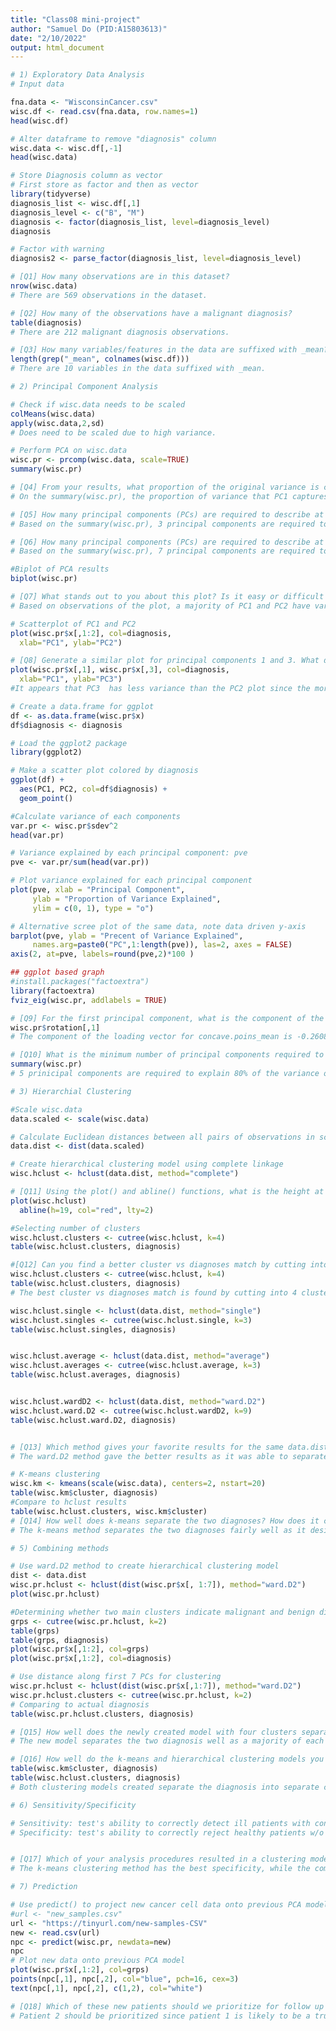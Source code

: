 ```yaml
---
title: "Class08 mini-project"
author: "Samuel Do (PID:A15803613)"
date: "2/10/2022"
output: html_document
---
```

```r
# 1) Exploratory Data Analysis
# Input data

fna.data <- "WisconsinCancer.csv"
wisc.df <- read.csv(fna.data, row.names=1)
head(wisc.df)

# Alter dataframe to remove "diagnosis" column
wisc.data <- wisc.df[,-1]
head(wisc.data)

# Store Diagnosis column as vector
# First store as factor and then as vector
library(tidyverse)
diagnosis_list <- wisc.df[,1]
diagnosis_level <- c("B", "M")
diagnosis <- factor(diagnosis_list, level=diagnosis_level)
diagnosis

# Factor with warning
diagnosis2 <- parse_factor(diagnosis_list, level=diagnosis_level)
```
```r
# [Q1] How many observations are in this dataset?
nrow(wisc.data)
# There are 569 observations in the dataset.

# [Q2] How many of the observations have a malignant diagnosis?
table(diagnosis)
# There are 212 malignant diagnosis observations.

# [Q3] How many variables/features in the data are suffixed with _mean?
length(grep("_mean", colnames(wisc.df)))
# There are 10 variables in the data suffixed with _mean.
```
```r
# 2) Principal Component Analysis

# Check if wisc.data needs to be scaled
colMeans(wisc.data)
apply(wisc.data,2,sd)
# Does need to be scaled due to high variance.

# Perform PCA on wisc.data
wisc.pr <- prcomp(wisc.data, scale=TRUE)
summary(wisc.pr)
```
```r
# [Q4] From your results, what proportion of the original variance is captured by the first principal components (PC1)?
# On the summary(wisc.pr), the proportion of variance that PC1 captures is 0.4427. 

# [Q5] How many principal components (PCs) are required to describe at least 70% of the original variance in the data?
# Based on the summary(wisc.pr), 3 principal components are required to describe at least 70% of the original variance in the data.

# [Q6] How many principal components (PCs) are required to describe at least 90% of the original variance in the data?
# Based on the summary(wisc.pr), 7 principal components are required to describe at least 90% of the original variance in the data. 
```
```r
#Biplot of PCA results
biplot(wisc.pr)

# [Q7] What stands out to you about this plot? Is it easy or difficult to understand? Why?
# Based on observations of the plot, a majority of PC1 and PC2 have variances that fall in between -0.1 and 0.1. However, a few IDs, such as 8710441, have variances not between -0.1 and 0.1. The biplot is difficult to understand because of how compact all the data is, making it difficult to read. 
```
```r
# Scatterplot of PC1 and PC2
plot(wisc.pr$x[,1:2], col=diagnosis,
  xlab="PC1", ylab="PC2")

# [Q8] Generate a similar plot for principal components 1 and 3. What do you notice about these plots?
plot(wisc.pr$x[,1], wisc.pr$x[,3], col=diagnosis,
  xlab="PC1", ylab="PC3")
#It appears that PC3  has less variance than the PC2 plot since the more variance points for PC3 fall between -5 and 5 than PC2.
```
```r
# Create a data.frame for ggplot
df <- as.data.frame(wisc.pr$x)
df$diagnosis <- diagnosis

# Load the ggplot2 package
library(ggplot2)

# Make a scatter plot colored by diagnosis
ggplot(df) + 
  aes(PC1, PC2, col=df$diagnosis) + 
  geom_point()

```
```r
#Calculate variance of each components
var.pr <- wisc.pr$sdev^2
head(var.pr)

# Variance explained by each principal component: pve
pve <- var.pr/sum(head(var.pr))

# Plot variance explained for each principal component
plot(pve, xlab = "Principal Component", 
     ylab = "Proportion of Variance Explained", 
     ylim = c(0, 1), type = "o")

# Alternative scree plot of the same data, note data driven y-axis
barplot(pve, ylab = "Precent of Variance Explained",
     names.arg=paste0("PC",1:length(pve)), las=2, axes = FALSE)
axis(2, at=pve, labels=round(pve,2)*100 )

## ggplot based graph
#install.packages("factoextra")
library(factoextra)
fviz_eig(wisc.pr, addlabels = TRUE)
```
```r
# [Q9] For the first principal component, what is the component of the loading vector (i.e. wisc.pr$rotation[,1]) for the feature concave.points_mean?
wisc.pr$rotation[,1]
# The component of the loading vector for concave.poins_mean is -0.26085376.

# [Q10] What is the minimum number of principal components required to explain 80% of the variance of the data?
summary(wisc.pr)
# 5 prinicipal components are required to explain 80% of the variance of the data.
```
```r
# 3) Hierarchial Clustering

#Scale wisc.data 
data.scaled <- scale(wisc.data)

# Calculate Euclidean distances between all pairs of observations in scaled dataset
data.dist <- dist(data.scaled)

# Create hierarchical clustering model using complete linkage
wisc.hclust <- hclust(data.dist, method="complete")

# [Q11] Using the plot() and abline() functions, what is the height at which the clustering model has 4 clusters?
plot(wisc.hclust)
  abline(h=19, col="red", lty=2)
```
```r
#Selecting number of clusters
wisc.hclust.clusters <- cutree(wisc.hclust, k=4)
table(wisc.hclust.clusters, diagnosis)

#[Q12] Can you find a better cluster vs diagnoses match by cutting into a different number of clusters between 2 and 10?
wisc.hclust.clusters <- cutree(wisc.hclust, k=4)
table(wisc.hclust.clusters, diagnosis)
# The best cluster vs diagnoses match is found by cutting into 4 clusters
```
```r
wisc.hclust.single <- hclust(data.dist, method="single")
wisc.hclust.singles <- cutree(wisc.hclust.single, k=3)
table(wisc.hclust.singles, diagnosis)


wisc.hclust.average <- hclust(data.dist, method="average")
wisc.hclust.averages <- cutree(wisc.hclust.average, k=3)
table(wisc.hclust.averages, diagnosis)


wisc.hclust.wardD2 <- hclust(data.dist, method="ward.D2")
wisc.hclust.ward.D2 <- cutree(wisc.hclust.wardD2, k=9)
table(wisc.hclust.ward.D2, diagnosis)


# [Q13] Which method gives your favorite results for the same data.dist dataset? Explain your reasoning.
# The ward.D2 method gave the better results as it was able to separate the data.dist dataset into respective clusters based on diagnosis.
```
```r
# K-means clustering
wisc.km <- kmeans(scale(wisc.data), centers=2, nstart=20)
table(wisc.km$cluster, diagnosis)
#Compare to hclust results
table(wisc.hclust.clusters, wisc.km$cluster)
# [Q14] How well does k-means separate the two diagnoses? How does it compare to your hclust results?
# The k-means method separates the two diagnoses fairly well as it designates the benign and malignant diagnoses into separate 

```
```r
# 5) Combining methods

# Use ward.D2 method to create hierarchical clustering model
dist <- data.dist
wisc.pr.hclust <- hclust(dist(wisc.pr$x[, 1:7]), method="ward.D2")
plot(wisc.pr.hclust)
```
```r
#Determining whether two main clusters indicate malignant and benign diagnoses
grps <- cutree(wisc.pr.hclust, k=2)
table(grps)
table(grps, diagnosis)
plot(wisc.pr$x[,1:2], col=grps)
plot(wisc.pr$x[,1:2], col=diagnosis)

```
```r
# Use distance along first 7 PCs for clustering
wisc.pr.hclust <- hclust(dist(wisc.pr$x[,1:7]), method="ward.D2")
wisc.pr.hclust.clusters <- cutree(wisc.pr.hclust, k=2)
# Comparing to actual diagnosis
table(wisc.pr.hclust.clusters, diagnosis)

# [Q15] How well does the newly created model with four clusters separate out the two diagnoses?
# The new model separates the two diagnosis well as a majority of each diagnosis is separated into one of the clusters

# [Q16] How well do the k-means and hierarchical clustering models you created in previous sections (i.e. before PCA) do in terms of separating the diagnoses?
table(wisc.km$cluster, diagnosis)
table(wisc.hclust.clusters, diagnosis)
# Both clustering models created separate the diagnosis into separate clusters very well. 
```
```r
# 6) Sensitivity/Specificity 

# Sensitivity: test's ability to correctly detect ill patients with condition; TP/(TP+FN)
# Specificity: test's ability to correctly reject healthy patients w/o condition; TN/(TN+FN)


# [Q17] Which of your analysis procedures resulted in a clustering model with the best specificity? How about sensitivity?
# The k-means clustering method has the best specificity, while the combined clustering method using ward.D2 and hierarchical clustering had the best sensitivity. 

```
```r
# 7) Prediction

# Use predict() to project new cancer cell data onto previous PCA model
#url <- "new_samples.csv"
url <- "https://tinyurl.com/new-samples-CSV"
new <- read.csv(url)
npc <- predict(wisc.pr, newdata=new)
npc
# Plot new data onto previous PCA model
plot(wisc.pr$x[,1:2], col=grps)
points(npc[,1], npc[,2], col="blue", pch=16, cex=3)
text(npc[,1], npc[,2], c(1,2), col="white")

# [Q18] Which of these new patients should we prioritize for follow up based on your results?
# Patient 2 should be prioritized since patient 1 is likely to be a true negative and therefore have a benign tumor. 
```


